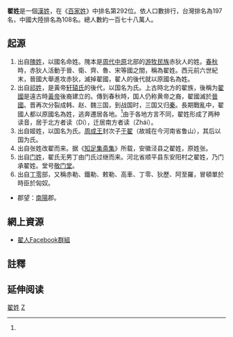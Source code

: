{{Unreferenced|time=2020-07-27T10:10:42+00:00}}
{{不是|霍姓|瞿姓}}
{{姓氏
|姓氏=翟
|繁體=翟
|簡體=翟
|注音=ㄓㄞˊ、ㄉㄧˊ<ref name="ZhaiDi">《通志》〈氏族略〉卷26：「翟氏，亦作狄，音'''宅'''，又音'''狄'''。祁姓，黄帝之後，世居翟地。[[國語_(書)|國语]]云，翟國为晉所滅。子孫以國为氏。」</ref>
|中国大陆=Zhái、Dí<ref name="ZhaiDi"></ref>
|台湾=Chai
|香港=Chak
|澳门=Chak
|马来西亚=
|上海话=Dih/Zah
|南京官話=zä<sup>5</sup>
|越南=Trạch
|郡望=[[南阳郡|南阳郡]]
}}

'''翟姓'''是一個[[漢姓|漢姓]]，在《[[百家姓|百家姓]]》中排名第292位。依人口數排行，台灣排名為197名，中國大陸排名為108名。總人數約一百七十八萬人。

== 起源 ==
#出自[[隗姓|隗姓]]，以國名命姓。隗本是[[周代|周代]][[中原|中原]]北部的[[游牧民族|游牧民族]]赤狄人的姓。[[春秋时期|春秋]]時，赤狄人活動于晉、衛、齊、魯、宋等國之間，稱為翟姓。西元前六世紀末，晉國大舉進攻赤狄，滅掉翟國，翟人的後代就以原國名為姓。
#出自[[祁姓|祁姓]]，是黃帝[[轩辕氏|轩辕氏]]的後代，以国名为氏。上古時北方的翟族，後稱为[[翟國_(北狄)|翟國]]是遠古時[[黃帝|黃帝]]後裔建立的。傳到春秋時，国人仍称黄帝之裔，翟國滅於[[晉國|晉國]]。晋再次分裂成韩、赵、魏三国，到战国时，三国又归[[秦国|秦]]。長期戰亂中，翟國人都以原國名為姓，逃奔遷居各地。<ref name="ZhaiDi"></ref>由于各地方言不同，翟姓形成了两种读音，居于北方者读（Dí），迁居南方者读（Zhái）。
#出自姬姓，以国名为氏。[[周成王|周成王]]封次子[[于翟|于翟]]（故城在今河南省鲁山），其后以国为氏。
#出自张姓改翟而来。据《[[知足集斋集|知足集斋集]]》所载，安徽泾县之翟姓，原姓张。
#出自[[门姓|门姓]]，翟氏无男丁由门氏过继而来。河北省顺平县东安阳村之翟姓，乃门承翟姓。堂号[[敬门堂|敬门堂]]。
#出自[[丁零|丁零]]部，又稱赤勒、鐵勒、敕勒、高車、丁零、狄歷、阿至羅，冒頓單於時臣於匈奴。

*郡望：[[南陽|南陽]]郡。

== 網上資源 ==
*[http://www.facebook.com/group.php?gid=35603997897 翟人Facebook群組]

== 註釋 ==
{{references}}

== 延伸阅读 ==
{{Wikisource further reading}}
[[Category:翟姓|]]
[[Category:漢姓|Z]]